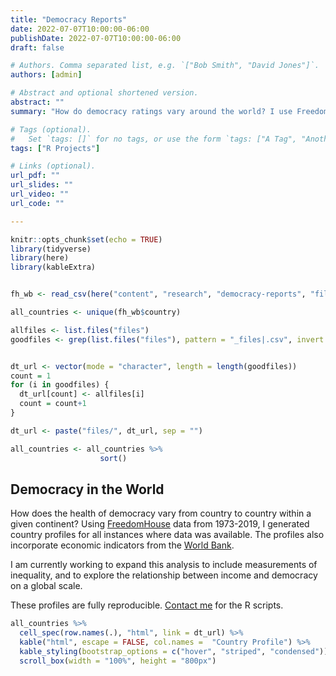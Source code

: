 ```yaml
---
title: "Democracy Reports"
date: 2022-07-07T10:00:00-06:00
publishDate: 2022-07-07T10:00:00-06:00
draft: false

# Authors. Comma separated list, e.g. `["Bob Smith", "David Jones"]`.
authors: [admin]

# Abstract and optional shortened version.
abstract: ""
summary: "How do democracy ratings vary around the world? I use FreedomHouse data to find out."

# Tags (optional).
#   Set `tags: []` for no tags, or use the form `tags: ["A Tag", "Another Tag"]` for one or more tags.
tags: ["R Projects"]

# Links (optional).
url_pdf: ""
url_slides: ""
url_video: ""
url_code: ""

---
```


```r
knitr::opts_chunk$set(echo = TRUE)
library(tidyverse)
library(here)
library(kableExtra)


fh_wb <- read_csv(here("content", "research", "democracy-reports", "files", "fh_wb.csv"))

all_countries <- unique(fh_wb$country)

allfiles <- list.files("files")
goodfiles <- grep(list.files("files"), pattern = "_files|.csv", invert = TRUE)


dt_url <- vector(mode = "character", length = length(goodfiles))
count = 1
for (i in goodfiles) {
  dt_url[count] <- allfiles[i]
  count = count+1
}

dt_url <- paste("files/", dt_url, sep = "")

all_countries <- all_countries %>%
                    sort()

```

## Democracy in the World
How does the health of democracy vary from country to country within a given continent? Using [FreedomHouse](https://freedomhouse.org/report/freedom-world) data from 1973-2019, I generated country profiles for all instances where data was available. The profiles also incorporate economic indicators from the [World Bank](https://data.worldbank.org/indicator).  

I am currently working to expand this analysis to include measurements of inequality, and to explore the relationship between income and democracy on a global scale.  

These profiles are fully reproducible. [Contact me](https://davidicrabtree.com#contact) for the R scripts.  


```r


all_countries %>% 
  cell_spec(row.names(.), "html", link = dt_url) %>%
  kable("html", escape = FALSE, col.names =  "Country Profile") %>%
  kable_styling(bootstrap_options = c("hover", "striped", "condensed")) %>%
  scroll_box(width = "100%", height = "800px")

```



